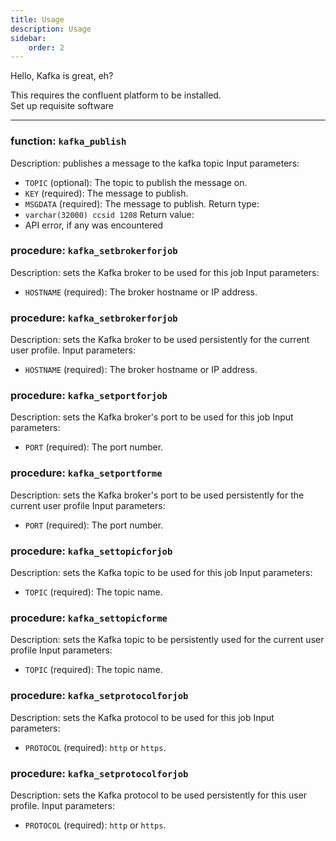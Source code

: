 ```yaml
---
title: Usage 
description: Usage
sidebar:
    order: 2
---
```



Hello, Kafka is great, eh?


<Aside type="note">This requires the confluent platform to be installed. <br/>
<LinkButton href="../requisites">Set up requisite software</LinkButton></Aside>

----
### function: `kafka_publish`
Description: publishes a message to the kafka topic
Input parameters:
- `TOPIC` (optional): The topic to publish the message on.
- `KEY` (required): The message to publish.
- `MSGDATA` (required): The message to publish.
Return type: 
- `varchar(32000) ccsid 1208`
Return value:
- API error, if any was encountered
### procedure: `kafka_setbrokerforjob`
Description: sets the Kafka broker to be used for this job
Input parameters:
- `HOSTNAME` (required): The broker hostname or IP address.
### procedure: `kafka_setbrokerforjob`
Description: sets the Kafka broker to be used persistently for the current user profile.
Input parameters:
- `HOSTNAME` (required): The broker hostname or IP address.
### procedure: `kafka_setportforjob`
Description: sets the Kafka broker's port to be used for this job
Input parameters:
- `PORT` (required): The port number.
### procedure: `kafka_setportforme`
Description: sets the Kafka broker's port to be used persistently for the current user profile
Input parameters:
- `PORT` (required): The port number.
### procedure: `kafka_settopicforjob`
Description: sets the Kafka topic to be used for this job
Input parameters:
- `TOPIC` (required): The topic name.
### procedure: `kafka_settopicforme`
Description: sets the Kafka topic to be persistently used for the current user profile
Input parameters:
- `TOPIC` (required): The topic name.
### procedure: `kafka_setprotocolforjob`
Description: sets the Kafka protocol to be used for this job
Input parameters:
- `PROTOCOL` (required): `http` or `https`.
### procedure: `kafka_setprotocolforjob`
Description: sets the Kafka protocol to be used persistently for this user profile.
Input parameters:
- `PROTOCOL` (required): `http` or `https`.
